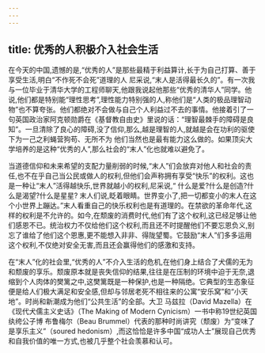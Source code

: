 ```yaml
---
---
---
```

title: 优秀的人积极介入社会生活
---



在今天的中国,遗憾的是,“优秀的人”是那些最精于利益算计,长于为自己打算、善于享受生活,明白“不作死不会死”道理的人 尼采说,“末人是活得最长久的”。有一次我与一位毕业于清华大学的工程师聊天,他跟我说起他那些“优秀的清华人”同学。他说,他们都是特别能“理性思考”,理性能力特别强的人,称他们是“人类的极品理智动物”也不算夸张。他们都绝对不会做与自己个人利益过不去的事情。他接着引了一句英国政治家阿克顿勋爵在《基督教自由史》里说的话：“理智最棘手的障碍是良知”。一旦清除了良心的障碍,没了信仰,那么,越是理智的人,就越是会在功利的驱使下为一己之利蝇营狗苟、无所不为 他们当然也是最有能力这么做的。如果顶尖大学培养的是这种“优秀的人”,那么社会的“末人”化也就难以避免了。

当道德信仰和未来希望的支配力量削弱的时候,“末人”们会放弃对他人和社会的责任,也不在乎自己当公民或做人的权利,但他们会声称拥有享受“快乐”的权利。这也是一种让“末人”活得越快乐,世界就越小的权利,尼采说,“ 什么是爱?什么是创造?什么是渴望?什么是星星? 末人们说,眨着眼睛。世界变小了,把一切都变小的末人在这个小世界上蹦达。”末人看重自己的快乐权利也是有道理的。在禁欲的革命年代,这样的权利是不允许的。如今,在颓废的消费时代,他们有了这个权利,这已经足够让他们感恩不已。统治权力不仅给他们这个权利,而且还不时提醒他们不要忘恩负义,别忘了谁给了他们这个恩惠,更不能想入非非、得陇望蜀。它鼓励“末人”们多多运用这个权利,不仅绝对安全无害,而且还会赢得他们的感激和支持。

在“末人”化的社会里,“优秀的人”不介入生活的危机,在他们身上结合了犬儒的无为和颓废的享乐。颓废原本就是丧失信仰的结果,往往是在压制的环境中迫于无奈,退缩到个人肉体的樊篱之中,这樊篱既是一种保护,也是一种隔绝。它典型的生态象征便是给人们极大满足和安全感,但却与邻居老死不相往来的公寓“安乐窝”和“小天地”。时尚和新潮成为他们“公共生活”的全部。大卫 马兹拉（David Mazella）在《现代犬儒主义史话》（The Making of Modern Cynicism）一书中称19世纪英国纨绔公子博 布鲁梅尔（Beau Brummel）代表的那种时尚讲究（颓废）为“变味了是享乐主义”（soured hedonism）,而这恰恰是许多中国“成功人士”展现自己优秀和自我价值的唯一方式,也被几乎整个社会羡慕和认可。